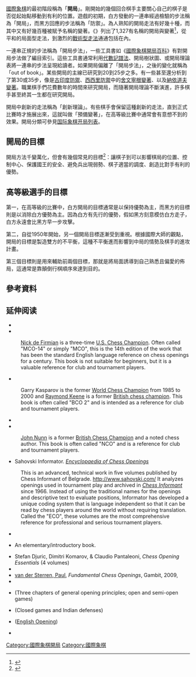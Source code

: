 {{Chess diagram
| tright
| 
 |rd|nd|bd|qd|kd|bd|nd|rd
 |pd|pd|pd|pd|pd|pd|pd|pd
 |  |  |  |  |  |  |  |  
 |  |  |  |  |  |  |  |  
 |  |  |  |  |  |  |  |  
 |  |  |  |  |  |  |  |  
 |pl|pl|pl|pl|pl|pl|pl|pl
 |rl|nl|bl|ql|kl|bl|nl|rl
| 國際象棋的起始局面
}}

[[國際象棋|國際象棋]]的最初階段稱為「'''開局'''」。剛開始的幾個回合棋手主要關心自己的棋子是否從起始點移動到有利的位置。遊戲的初期，白方發動的一連串經過檢驗的步法稱為「開局」，而黑方回應的步法稱為「防禦」。為人熟知的開局走法有好幾十種，而其中又有好幾百種被賦予名稱的變著。《{{le|牛津國際象棋大辭典|The Oxford Companion to Chess}}》列出了1,327有名稱的開局與變著<ref>{{cite book|last1=Hooper|first1=David |last2=Whyld |first2=Kenneth |year=1992 |title=The Oxford Companion to Chess|edition=2|publisher=Oxford University Press|isbn=0-19-280049-3|pages=[https://archive.org/details/oxfordcompaniont0000hoop/page/461 461]–480|ref=harv}}</ref>，從平和的局面型走法，到激烈的[[國際象棋戰術|戰術型走法]]通通包括在內。

一連串正規的步法稱為「開局步法」，一些工具書如《[[國際象棋開局百科|國際象棋開局百科]]》有對開局步法做了編目索引。這些工具書通常利用[[代數記譜法|代數記譜法]]、開局樹狀圖、或開局理論表將一連串的步法呈現給讀者。如果開局偏離了「開局步法」，之後的變化就稱為「out of book」。某些開局的主線已研究到20到25步之多。有一些甚至還分析到了第30或35步，像是[[古印度防禦|古印度防禦]]、[[西西里防禦|西西里防禦]]中的[[舍文寧根變著|舍文寧根變著]]、以及[[納依道夫變著|納依道夫變著]]。職業棋手們花費數年的時間來研究開局，而隨著開局理論不斷演進，許多棋手甚至終其一生都在研究開局。

開局中創新的走法稱為「創新理論」。有些棋手會保留這種創新的走法，直到正式比賽時才施展出來，這就叫做「預備變著」，在高等級比賽中通常會有意想不到的效果。開局分類可參見[[国际象棋开局列表|国际象棋开局列表]]。

== 開局的目標 ==

開局方法千變萬化，但會有幾個常見的目標<ref name="FineIdeasBehind">{{cite book|author=Fine, R.|title=Ideas Behind the Chess Openings|publisher=Random House|isbn=0-8129-1756-1|year=1990|origyear=1st. Pub. 1943}}</ref>：讓棋子到可以影響棋局的位置、控制中心、保護國王的安全、避免兵出現弱勢、棋子適當的調度、創造比對手有利的優勢。

== 高等級選手的目標 ==
第一，在高等級的比賽中，白方開局的目標通常是以保持優勢為主，而黑方的目標則是以消除白方優勢為主。因為白方有先行的優勢，假如黑方刻意模仿白方走子，白方永遠會比黑方早一步攻擊。

第二，自從1950年開始，另一個開局目標逐漸受到重視。根據國際大師{{link-en|Jeremy Silman|Jeremy Silman}}的觀點，開局的目標是製造雙方的不平衡，這種不平衡進而影響到中局的情勢及棋手的進攻計畫。

第三個目標則是用來輔助前兩個目標，那就是將局面誘導到自己熟悉且偏愛的佈局，這通常是靠顛倒行棋順序來達到目的。

== 參考資料==
{{reflist}}

==延伸阅读==
* {{cite book |last=Collins |first=Sam |authorlink=Sam Collins (chess player) |year=2005 |title=Understanding the Chess Openings |publisher=[[Gambit_Publications|Gambit Publications]] |isbn=1-904600-28-X |ref=harv}}
* {{cite book |last=De Firmian |first=Nick |authorlink=Nick de Firmian |year=1999 |title=Modern Chess Openings: MCO-14 |publisher=Random House Puzzles & Games |isbn=0-8129-3084-3|title-link=Modern Chess Openings }}
:[[Nick_de_Firmian|Nick de Firmian]] is a three-time [[U.S._Chess_Championship|U.S. Chess Champion]]. Often called "MCO-14" or simply "MCO", this is the 14th edition of the work that has been the standard English language reference on chess openings for a century. This book is not suitable for beginners, but it is a valuable reference for club and tournament players.
* {{cite book |last1=Kasparov |first1=Garry |authorlink1=Garry Kasparov |last2=Keene |first2=Raymond |year=1994 |origyear=1989 |title=Batsford Chess Openings 2 |publisher=Henry Holt |isbn=0-8050-3409-9}}
:Garry Kasparov is the former [[World_Chess_Champion|World Chess Champion]] from 1985 to 2000 and [[Raymond_Keene|Raymond Keene]] is a former [[British_Chess_Championship|British chess champion]]. This book is often called "BCO 2" and is intended as a reference for club and tournament players.
* {{cite book |last=Lane |first1=Gary |authorlink=Gary Lane (chess player)|year=1999 |title=Victory in the Opening |publisher=Sterling Pub Co Inc |isbn=978-0-7134-8427-4}}
* {{cite book |editor-last=Nunn |editor-first=John |display-authors=etal |year=1999 |title=Nunn's Chess Openings |publisher=Everyman Chess |isbn=1-85744-221-0}}
:[[John_Nunn|John Nunn]] is a former [[British_Chess_Champion|British Chess Champion]] and a noted chess author. This book is often called "NCO" and is a reference for club and tournament players.
* Sahovski Informator. ''[[Encyclopaedia_of_Chess_Openings|Encyclopaedia of Chess Openings]]''
:This is an advanced, technical work in five volumes published by Chess Informant of Belgrade. http://www.sahovski.com/{{Wayback|url=http://www.sahovski.com/ |date=20020802164327 }} It analyzes openings used in tournament play and archived in ''[[Chess_Informant|Chess Informant]]'' since 1966. Instead of using the traditional names for the openings and descriptive text to evaluate positions, Informator has developed a unique coding system that is language independent so that it can be read by chess players around the world without requiring translation. Called the "ECO", these volumes are the most comprehensive reference for professional and serious tournament players.
* {{cite book |last=Scheerer |first=Christoph |year=2008 |title=The Greatest Ever Chess Opening Ideas |publisher=Everyman Chess |isbn=978-1-85744-561-9}}
* {{cite book |last=Seirawan |first=Yasser |authorlink=Yasser Seirawan |year=2003 |title=Winning Chess Openings |publisher=Everyman Chess |isbn=1-85744-349-7}} An elementary/introductory book.
* Stefan Djuric, Dimitri Komarov, & Claudio Pantaleoni, ''Chess Opening Essentials'' (4 volumes)
* {{cite book |last=Summerscale |first=Aaron |authorlink=Aaron Summerscale |year=1999 |title=A Killer Chess Opening Repertoire |publisher=Globe Pequot |isbn=978-1-85744-519-0}}
* [[Paul_van_der_Sterren|van der Sterren, Paul]], ''Fundamental Chess Openings'', Gambit, 2009, {{ISBN|978-1-906454-13-5}}
* {{cite book |last=Ward |first=Chris |authorlink=Chris Ward (chess player) |year=1999 |title=The Queen's Gambit Accepted |publisher=Batsford |isbn=0-7134-8467-5 |ref=harv}}
* {{cite book |last=Watson |first=John |authorlink=John L. Watson |year=2006 |title=Mastering the Chess Openings |volume=1 |publisher=Gambit |isbn=978-1-904600-60-2 |ref=harv}} (Three chapters of general opening principles; open and semi-open games)
* {{cite book |last=Watson |first=John |authorlink=John L. Watson |year=2007 |title=Mastering the Chess Openings |volume=2 |publisher=Gambit |isbn=978-1-904600-69-5 |ref=harv}} (Closed games and Indian defenses)
* {{cite book |last=Watson |first=John |authorlink=John L. Watson |year=2008 |title=Mastering the Chess Openings |volume=3 |publisher=Gambit |isbn=978-1-904600-98-5 |ref=harv}} ([[English_Opening|English Opening]])
* {{cite book |last=Watson |first=John |authorlink=John L. Watson |year=2010 |title=Mastering the Chess Openings |volume=4 |publisher=Gambit |isbn=978-1-906454-19-7 |ref=harv}}

{{Authority control}}
[[Category:國際象棋開局|Category:國際象棋開局]]
[[Category:國際象棋|Category:國際象棋]]